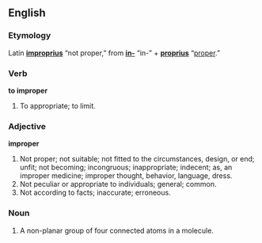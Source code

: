 ==English==
=== Etymology ===
Latin '''[[improprius]]''' “not proper,” from '''[[in-]]''' “in-” + '''[[proprius]]''' “[[proper]].”

===Verb===

'''to improper'''

#To appropriate; to limit.

===Adjective===

'''improper'''

#Not proper; not suitable; not fitted to the circumstances, design, or end; unfit; not becoming; incongruous; inappropriate; indecent; as, an improper medicine; improper thought, behavior, language, dress.
#Not peculiar or appropriate to individuals; general; common.
#Not according to facts; inaccurate; erroneous.

===Noun===

#A non-planar group of four connected atoms in a molecule.